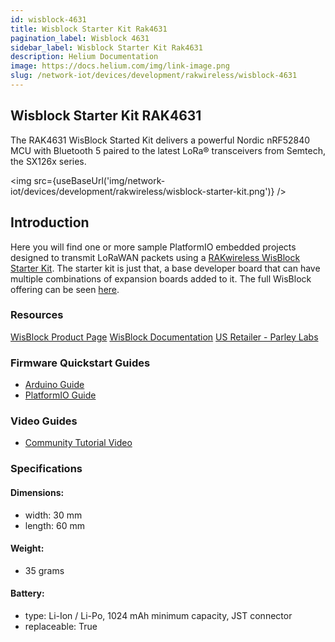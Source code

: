 ```yaml
---
id: wisblock-4631
title: Wisblock Starter Kit Rak4631
pagination_label: Wisblock 4631
sidebar_label: Wisblock Starter Kit Rak4631
description: Helium Documentation
image: https://docs.helium.com/img/link-image.png
slug: /network-iot/devices/development/rakwireless/wisblock-4631
---
```



## Wisblock Starter Kit RAK4631

The RAK4631 WisBlock Started Kit delivers a powerful Nordic nRF52840 MCU with Bluetooth 5 paired to
the latest LoRa® transceivers from Semtech, the SX126x series.

<img src={useBaseUrl('img/network-iot/devices/development/rakwireless/wisblock-starter-kit.png')} />

## Introduction

Here you will find one or more sample PlatformIO embedded projects designed to transmit LoRaWAN
packets using a
[RAKwireless WisBlock Starter Kit](https://store.rakwireless.com/products/wisblock-starter-kit).
The starter kit is just that, a base developer board that can have multiple combinations of
expansion boards added to it. The full WisBlock offering can be seen
[here](https://store.rakwireless.com/pages/wisblock).

### Resources

[WisBlock Product Page](https://store.rakwireless.com/products/wisblock-starter-kit)
[WisBlock Documentation](https://docs.rakwireless.com/Product-Categories/WisBlock/)
[US Retailer - Parley Labs](https://shop.parleylabs.com)

### Firmware Quickstart Guides

- [Arduino Guide](/network-iot/devices/development/rakwireless/wisblock-4631/arduino)
- [PlatformIO Guide](/network-iot/devices/development/rakwireless/wisblock-4631/platformio)

### Video Guides

- [Community Tutorial Video](https://youtu.be/J2f_AVx-WsE)

### Specifications

#### Dimensions:

- width: 30 mm
- length: 60 mm

#### Weight:

- 35 grams

#### Battery:

- type: Li-Ion / Li-Po, 1024 mAh minimum capacity, JST connector
- replaceable: True
